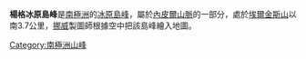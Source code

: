 {{Coord|66|44|S|54|8|E||display=title}}

'''楊格冰原島峰'''是[[南極洲|南極洲]]的[[冰原島峰|冰原島峰]]，屬於[[內皮爾山脈|內皮爾山脈]]的一部分，處於[[埃爾金斯山|埃爾金斯山]]以南3.7公里，[[挪威|挪威]]製圖師根據空中把該島峰繪入地圖。

{{Antarctica-geo-stub}}
[[Category:南極洲山峰|Category:南極洲山峰]]